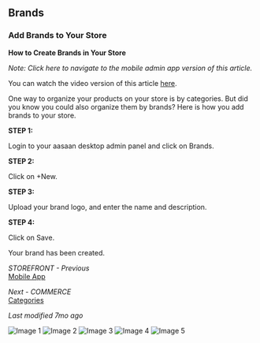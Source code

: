 ## Brands

### Add Brands to Your Store

**How to Create Brands in Your Store**

*Note: Click here to navigate to the mobile admin app version of this article.*

You can watch the video version of this article [here](#).

One way to organize your products on your store is by categories. But did you know you could also organize them by brands? Here is how you add brands to your store.

**STEP 1:**

Login to your aasaan desktop admin panel and click on Brands.

**STEP 2:**

Click on +New.

**STEP 3:**

Upload your brand logo, and enter the name and description. 

**STEP 4:**

Click on Save.

Your brand has been created.

*STOREFRONT - Previous*  
[Mobile App](#)

*Next - COMMERCE*  
[Categories](#)

*Last modified 7mo ago*

![Image 1](https://cdn.aasaan.app/docs/brands/brands_1.png)
![Image 2](https://cdn.aasaan.app/docs/brands/brands_2.png)
![Image 3](https://cdn.aasaan.app/docs/brands/brands_3.png)
![Image 4](https://cdn.aasaan.app/docs/brands/brands_4.png)
![Image 5](https://cdn.aasaan.app/docs/brands/brands_5.png)
